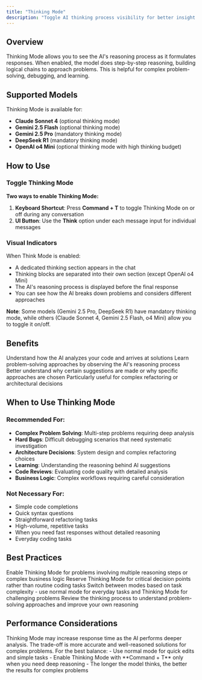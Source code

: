 ```yaml
---
title: "Thinking Mode"
description: "Toggle AI thinking process visibility for better insight into responses"
---
```


## Overview

Thinking Mode allows you to see the AI's reasoning process as it formulates responses. When enabled, the model does step-by-step reasoning, building logical chains to approach problems. This is helpful for complex problem-solving, debugging, and learning.

## Supported Models

Thinking Mode is available for:
- **Claude Sonnet 4** (optional thinking mode)
- **Gemini 2.5 Flash** (optional thinking mode)
- **Gemini 2.5 Pro** (mandatory thinking mode)
- **DeepSeek R1** (mandatory thinking mode)
- **OpenAI o4 Mini** (optional thinking mode with high thinking budget)

## How to Use

### Toggle Thinking Mode

<Keyboard shortcut="⌘T" />

**Two ways to enable Thinking Mode:**

1. **Keyboard Shortcut**: Press **Command + T** to toggle Thinking Mode on or off during any conversation
2. **UI Button**: Use the **Think** option under each message input for individual messages

### Visual Indicators

When Think Mode is enabled:
- A dedicated thinking section appears in the chat
- Thinking blocks are separated into their own section (except OpenAI o4 Mini)
- The AI's reasoning process is displayed before the final response
- You can see how the AI breaks down problems and considers different approaches

**Note**: Some models (Gemini 2.5 Pro, DeepSeek R1) have mandatory thinking mode, while others (Claude Sonnet 4, Gemini 2.5 Flash, o4 Mini) allow you to toggle it on/off.

## Benefits

<CardGroup cols={2}>
  <Card title="Transparency" icon="eye">
    Understand how the AI analyzes your code and arrives at solutions
  </Card>
  
  <Card title="Learning" icon="graduation-cap">
    Learn problem-solving approaches by observing the AI's reasoning process
  </Card>
  
  <Card title="Debugging" icon="bug">
    Better understand why certain suggestions are made or why specific approaches are chosen
  </Card>
  
  <Card title="Complex Problems" icon="puzzle-piece">
    Particularly useful for complex refactoring or architectural decisions
  </Card>
</CardGroup>

## When to Use Thinking Mode

### Recommended For:
- **Complex Problem Solving**: Multi-step problems requiring deep analysis
- **Hard Bugs**: Difficult debugging scenarios that need systematic investigation
- **Architecture Decisions**: System design and complex refactoring choices
- **Learning**: Understanding the reasoning behind AI suggestions
- **Code Reviews**: Evaluating code quality with detailed analysis
- **Business Logic**: Complex workflows requiring careful consideration

### Not Necessary For:
- Simple code completions
- Quick syntax questions
- Straightforward refactoring tasks
- High-volume, repetitive tasks
- When you need fast responses without detailed reasoning
- Everyday coding tasks
## Best Practices

<Steps>
  <Step title="Start with Complex Tasks">
    Enable Thinking Mode for problems involving multiple reasoning steps or complex business logic
  </Step>
  
  <Step title="Use as a Precision Tool">
    Reserve Thinking Mode for critical decision points rather than routine coding tasks
  </Step>
  
  <Step title="Toggle for Efficiency">
    Switch between modes based on task complexity - use normal mode for everyday tasks and Thinking Mode for challenging problems
  </Step>
  
  <Step title="Learn from the Process">
    Review the thinking process to understand problem-solving approaches and improve your own reasoning
  </Step>
</Steps>

## Performance Considerations

<Warning>
  Thinking Mode may increase response time as the AI performs deeper analysis. The trade-off is more accurate and well-reasoned solutions for complex problems.
</Warning>

<Tip>
  For the best balance:
  - Use normal mode for quick edits and simple tasks
  - Enable Thinking Mode with **Command + T** only when you need deep reasoning
  - The longer the model thinks, the better the results for complex problems
</Tip>